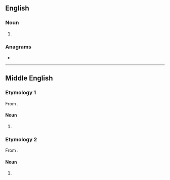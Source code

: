 ==English==

===Noun===
{{head|en|noun plural form}}

# {{plural of|panne|lang=en}}

===Anagrams===
* {{anagrams|en|a=aennps|Pennas}}

----

==Middle English==

===Etymology 1===
From {{inh|enm|ang|panne}}.

====Noun====
{{head|en|noun plural form}}

# {{plural of|panne|lang=en|t=pan|id=pan}}

===Etymology 2===
From {{bor|enm|fro|panne}}.

====Noun====
{{head|en|noun plural form}}

# {{plural of|panne|lang=en|t=reinforcing plank |id=reinforcing plank}}